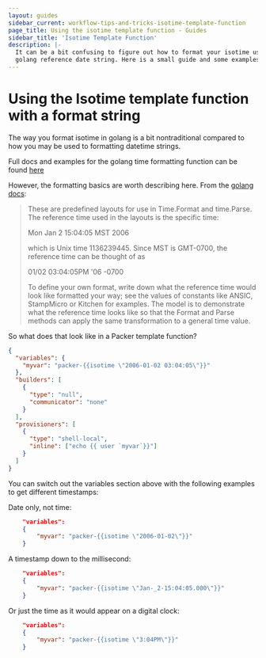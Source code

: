 ```yaml
---
layout: guides
sidebar_current: workflow-tips-and-tricks-isotime-template-function
page_title: Using the isotime template function - Guides
sidebar_title: 'Isotime Template Function'
description: |-
  It can be a bit confusing to figure out how to format your isotime using the
  golang reference date string. Here is a small guide and some examples.
---
```


# Using the Isotime template function with a format string

The way you format isotime in golang is a bit nontraditional compared to how
you may be used to formatting datetime strings.

Full docs and examples for the golang time formatting function can be found
[here](https://golang.org/pkg/time/#example_Time_Format)

However, the formatting basics are worth describing here. From the [golang docs](https://golang.org/pkg/time/#pkg-constants):

> These are predefined layouts for use in Time.Format and time.Parse. The
> reference time used in the layouts is the specific time:
>
> Mon Jan 2 15:04:05 MST 2006
>
> which is Unix time 1136239445. Since MST is GMT-0700, the reference time
> can be thought of as
>
> 01/02 03:04:05PM '06 -0700
>
> To define your own format, write down what the reference time would look like
> formatted your way; see the values of constants like ANSIC, StampMicro or
> Kitchen for examples. The model is to demonstrate what the reference time
> looks like so that the Format and Parse methods can apply the same
> transformation to a general time value.

So what does that look like in a Packer template function?

```json
{
  "variables": {
    "myvar": "packer-{{isotime \"2006-01-02 03:04:05\"}}"
  },
  "builders": [
    {
      "type": "null",
      "communicator": "none"
    }
  ],
  "provisioners": [
    {
      "type": "shell-local",
      "inline": ["echo {{ user `myvar`}}"]
    }
  ]
}
```

You can switch out the variables section above with the following examples to
get different timestamps:

Date only, not time:

```json
	"variables":
	{
		"myvar": "packer-{{isotime \"2006-01-02\"}}"
	}
```

A timestamp down to the millisecond:

```json
	"variables":
	{
		"myvar": "packer-{{isotime \"Jan-_2-15:04:05.000\"}}"
	}
```

Or just the time as it would appear on a digital clock:

```json
	"variables":
	{
		"myvar": "packer-{{isotime \"3:04PM\"}}"
	}
```
